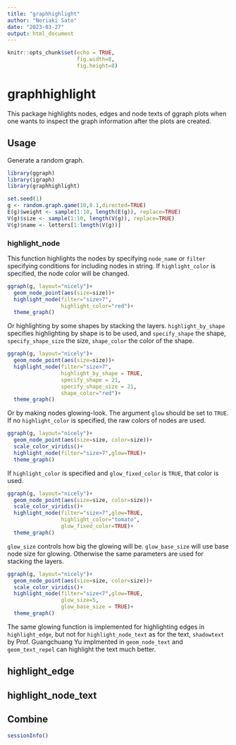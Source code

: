 ```yaml
---
title: "graphhighlight"
author: "Noriaki Sato"
date: "2023-03-27"
output: html_document
---
```


```r
knitr::opts_chunk$set(echo = TRUE,
                      fig.width=8,
                      fig.height=8)
```

# graphhighlight

This package highlights nodes, edges and node texts of ggraph plots when one wants to inspect the graph information after the plots are created.

## Usage

Generate a random graph.

```r
library(ggraph)
library(igraph)
library(graphhighlight)

set.seed(1)
g <- random.graph.game(10,0.1,directed=TRUE)
E(g)$weight <- sample(1:10, length(E(g)), replace=TRUE)
V(g)$size <- sample(1:10, length(V(g)), replace=TRUE)
V(g)$name <- letters[1:length(V(g))]
```

### highlight_node

This function highlights the nodes by specifying `node_name` or `filter` specifying conditions for including nodes in string. If `highlight_color` is specified, the node color will be changed.

```r
ggraph(g, layout="nicely")+
  geom_node_point(aes(size=size))+
  highlight_node(filter="size>7",
                 highlight_color="red")+
  theme_graph()
```

Or highlighting by some shapes by stacking the layers.
`highlight_by_shape` specifies highlighting by shape is to be used, and `specify_shape` the shape, `specify_shape_size` the size, `shape_color` the color of the shape.

```r
ggraph(g, layout="nicely")+
  geom_node_point(aes(size=size))+
  highlight_node(filter="size>7",
                 highlight_by_shape = TRUE,
                 specify_shape = 21,
                 specify_shape_size = 21,
                 shape_color="red")+
  theme_graph()
```

Or by making nodes glowing-look. The argument `glow` should be set to `TRUE`.
If no `highlight_color` is specified, the raw colors of nodes are used.

```r
ggraph(g, layout="nicely")+
  geom_node_point(aes(size=size, color=size))+
  scale_color_viridis()+
  highlight_node(filter="size>7",glow=TRUE)+
  theme_graph()
```
If `highlight_color` is specified and `glow_fixed_color` is `TRUE`, that color is used.

```r
ggraph(g, layout="nicely")+
  geom_node_point(aes(size=size, color=size))+
  scale_color_viridis()+
  highlight_node(filter="size>7",glow=TRUE,
                 highlight_color="tomato",
                 glow_fixed_color=TRUE)+
  theme_graph()
```

`glow_size` controls how big the glowing will be. `glow_base_size` will use base node size for glowing. Otherwise the same parameters are used for stacking the layers.

```r
ggraph(g, layout="nicely")+
  geom_node_point(aes(size=size, color=size))+
  scale_color_viridis()+
  highlight_node(filter="size<7",glow=TRUE,
                 glow_size=5,
                 glow_base_size = TRUE)+
  theme_graph()
```

The same glowing function is implemented for highlighting edges in `highlight_edge`, but not for `highlight_node_text` as for the text, `shadowtext` by Prof. Guangchuang Yu implmented in `geom_node_text` and `geom_text_repel` can highlight the text much better.

## highlight_edge

## highlight_node_text

## Combine


```r
sessionInfo()
```